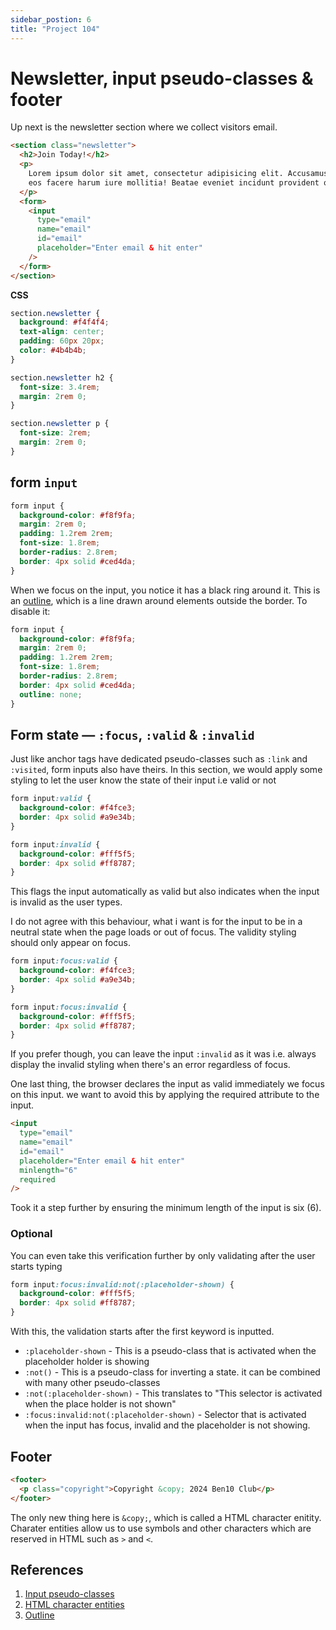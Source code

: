 ```yaml
---
sidebar_postion: 6
title: "Project 104"
---
```


# Newsletter, input pseudo-classes & footer

Up next is the newsletter section where we collect visitors email.

```html
<section class="newsletter">
  <h2>Join Today!</h2>
  <p>
    Lorem ipsum dolor sit amet, consectetur adipisicing elit. Accusamus, commodi
    eos facere harum iure mollitia! Beatae eveniet incidunt provident qui.
  </p>
  <form>
    <input
      type="email"
      name="email"
      id="email"
      placeholder="Enter email & hit enter"
    />
  </form>
</section>
```

**CSS**

```css
section.newsletter {
  background: #f4f4f4;
  text-align: center;
  padding: 60px 20px;
  color: #4b4b4b;
}

section.newsletter h2 {
  font-size: 3.4rem;
  margin: 2rem 0;
}

section.newsletter p {
  font-size: 2rem;
  margin: 2rem 0;
}
```

## form `input`

```css
form input {
  background-color: #f8f9fa;
  margin: 2rem 0;
  padding: 1.2rem 2rem;
  font-size: 1.8rem;
  border-radius: 2.8rem;
  border: 4px solid #ced4da;
}
```

When we focus on the input, you notice it has a black ring around it. This is an [outline](https://www.w3schools.com/css/css_outline.asp), which is a line drawn around elements outside the border. To disable it:

```css
form input {
  background-color: #f8f9fa;
  margin: 2rem 0;
  padding: 1.2rem 2rem;
  font-size: 1.8rem;
  border-radius: 2.8rem;
  border: 4px solid #ced4da;
  outline: none;
}
```

## Form state — `:focus`, `:valid` & `:invalid`

Just like anchor tags have dedicated pseudo-classes such as `:link` and `:visited`, form inputs also have theirs. In this section, we would apply some styling to let the user know the state of their input i.e valid or not

```css
form input:valid {
  background-color: #f4fce3;
  border: 4px solid #a9e34b;
}

form input:invalid {
  background-color: #fff5f5;
  border: 4px solid #ff8787;
}
```

This flags the input automatically as valid but also indicates when the input is invalid as the user types.

I do not agree with this behaviour, what i want is for the input to be in a neutral state when the page loads or out of focus. The validity styling should only appear on focus.

```css
form input:focus:valid {
  background-color: #f4fce3;
  border: 4px solid #a9e34b;
}

form input:focus:invalid {
  background-color: #fff5f5;
  border: 4px solid #ff8787;
}
```

If you prefer though, you can leave the input `:invalid` as it was i.e. always display the invalid styling when there's an error regardless of focus.

One last thing, the browser declares the input as valid immediately we focus on this input. we want to avoid this by applying the required attribute to the input.

```html
<input
  type="email"
  name="email"
  id="email"
  placeholder="Enter email & hit enter"
  minlength="6"
  required
/>
```

Took it a step further by ensuring the minimum length of the input is six (6).

### Optional

You can even take this verification further by only validating after the user starts typing

```css
form input:focus:invalid:not(:placeholder-shown) {
  background-color: #fff5f5;
  border: 4px solid #ff8787;
}
```

With this, the validation starts after the first keyword is inputted.

- `:placeholder-shown` - This is a pseudo-class that is activated when the placeholder holder is showing
- `:not()` - This is a pseudo-class for inverting a state. it can be combined with many other pseudo-classes
- `:not(:placeholder-shown)` - This translates to "This selector is activated when the place holder is not shown"
- `:focus:invalid:not(:placeholder-shown)` - Selector that is activated when the input has focus, invalid and the placeholder is not showing.

## Footer

```html
<footer>
  <p class="copyright">Copyright &copy; 2024 Ben10 Club</p>
</footer>
```

The only new thing here is `&copy;`, which is called a HTML character enitity. Charater entities allow us to use symbols and other characters which are reserved in HTML such as `>` and `<`.

## References

1. [Input pseudo-classes](https://developer.mozilla.org/en-US/docs/Web/CSS/Pseudo-classes#input_pseudo-classes)
2. [HTML character entities](https://www.w3schools.com/html/html_entities.asp)
3. [Outline](https://www.w3schools.com/css/css_outline.asp)
